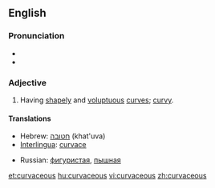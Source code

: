 ==English==

===Pronunciation===
* {{audio|en-uk-curvaceous.ogg|Audio (UK)}}
* {{rhymes|eɪʃəs}}

===Adjective===
{{en-adj}}

# {{qualifier|of a woman}} Having [[shapely]] and [[voluptuous]] [[curve]]s; [[curvy]].

====Translations====
{{trans-top|Having shapely and voluptuous curves; curvy}}
* Hebrew: [[חטובה]] (khat'uva) {{f}}
* [[Interlingua]]: [[curvace]]
{{trans-mid}}
* Russian: [[фигуристая]], [[пышная]]
{{trans-bottom}}

[[et:curvaceous]]
[[hu:curvaceous]]
[[vi:curvaceous]]
[[zh:curvaceous]]